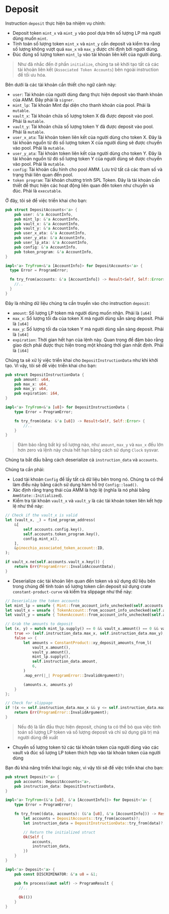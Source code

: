 # Deposit

Instruction `deposit` thực hiện ba nhiệm vụ chính:
- Deposit token `mint_x` và `mint_y` vào pool dựa trên số lượng LP mà người dùng muốn `mint`.
- Tính toán số lượng token `mint_x` và `mint_y` cần deposit và kiểm tra rằng số lượng không vượt quá `max_x` và `max_y` được chỉ định bởi người dùng.
- Đúc đúng số lượng token `mint_lp` vào tài khoản liên kết của người dùng. 

> Như đã nhắc đến ở phần `initialize`, chúng ta sẽ khởi tạo tất cả các tài khoản liên kết (`Associated Token Accounts`) bên ngoài instruction để tối ưu hóa.

<ArticleSection name="Các tài khoản cần thiết" id="required-accounts" level="h2" />

Bên dưới là các tài khoản cần thiết cho ngữ cảnh này:
- `user`: Tài khoản của người dùng đang thực hiện deposit vào thanh khoản của AMM. Đây phải là `signer`.
- `mint_lp`: Tài khoản Mint đại diện cho thanh khoản của pool. Phải là `mutable`.
- `vault_x`: Tài khoản chứa số lượng token X đã được deposit vào pool. Phải là `mutable`.
- `vault_y`: Tài khoản chứa số lượng token Y đã được deposit vào pool. Phải là `mutable`.
- `user_x_ata`: Tài khoản token liên kết của người dùng cho token X. Đây là tài khoản nguồn từ đó số lượng token X của người dùng sẽ được chuyển vào pool. Phải là `mutable`.
- `user_y_ata`: Tài khoản token liên kết của người dùng cho token Y. Đây là tài khoản nguồn từ đó số lượng token Y của người dùng sẽ được chuyển vào pool. Phải là `mutable`.
- `config`: Tài khoản cấu hình cho pool AMM. Lưu trữ tất cả các tham số và trạng thái liên quan đến pool.
- `token program`: Tài khoản chương trình SPL Token. Đây là tài khoản cần thiết để thực hiện các hoạt động liên quan đến token như chuyển và đúc. Phải là `executable`.

Ở đây, tôi sẽ để việc triển khai cho bạn:

```rust
pub struct DepositAccounts<'a> {
    pub user: &'a AccountInfo,
    pub mint_lp: &'a AccountInfo,
    pub vault_x: &'a AccountInfo,
    pub vault_y: &'a AccountInfo,
    pub user_x_ata: &'a AccountInfo,
    pub user_y_ata: &'a AccountInfo,
    pub user_lp_ata: &'a AccountInfo,
    pub config: &'a AccountInfo,
    pub token_program: &'a AccountInfo,
}

impl<'a> TryFrom<&'a [AccountInfo]> for DepositAccounts<'a> {
  type Error = ProgramError;

  fn try_from(accounts: &'a [AccountInfo]) -> Result<Self, Self::Error> {
    //.. 
  }
}
```

<ArticleSection name="Dữ liệu cho Instruction" id="instruction-data" level="h2" />

Đây là những dữ liệu chúng ta cần truyền vào cho instruction `deposit`:
- `amount`: Số lượng LP token mà người dùng muốn nhận. Phải là `[u64]`
- `max_x`: Số lượng tối đa của token X mà người dùng sẵn sàng deposit. Phải là `[u64]`
- `max_y`: Số lượng tối đa của token Y mà người dùng sẵn sàng deposit. Phải là `[u64]`
- `expiration`: Thời gian hết hạn của lệnh này. Quan trọng để đảm bảo rằng giao dịch phải được thực hiện trong một khoảng thời gian nhất định. Phải là `[i64]`

Chúng ta sẽ xử lý việc triển khai cho `DepositInstructionData` như khi khởi tạo. Vì vậy, tôi sẽ để việc triển khai cho bạn:

```rust
pub struct DepositInstructionData {
    pub amount: u64,
    pub max_x: u64,
    pub max_y: u64,
    pub expiration: i64,
}

impl<'a> TryFrom<&'a [u8]> for DepositInstructionData {
    type Error = ProgramError;

    fn try_from(data: &'a [u8]) -> Result<Self, Self::Error> {
        //..
    }
}
```

> Đảm bảo rằng bất kỳ số lượng nào, như `amount`, `max_y` và `max_x` đều lớn hơn zero và lệnh này chưa hết hạn bằng cách sử dụng `Clock` sysvar.

<ArticleSection name="Instruction Logic" id="instruction-logic" level="h2" />

Chúng ta bắt đầu bằng cách deserialize cả `instruction_data` và `accounts`.

Chúng ta cần phải:
- Load tài khoản `Config` để lấy tất cả dữ liệu bên trong nó. Chúng ta có thể làm điều này bằng cách sử dụng hàm hỗ trợ `Config::load()`.
- Xác định rằng trạng thái của AMM là hợp lệ (nghĩa là nó phải bằng `AmmState::Initialized`).
- Kiểm tra tài khoản `vault_x` và `vault_y` là các tài khoản token liên kết hợp lệ như thế này:

```rust
// Check if the vault_x is valid
let (vault_x, _) = find_program_address(
    &[
        self.accounts.config.key(),
        self.accounts.token_program.key(),
        config.mint_x(),
    ],
    &pinocchio_associated_token_account::ID,
);

if vault_x.ne(self.accounts.vault_x.key()) {
    return Err(ProgramError::InvalidAccountData);
}
```

- Deserialize các tài khoản liên quan đến token và sử dụng dữ liệu bên trong chúng để tính toán số lượng token cần deposit sử dụng crate `constant-product-curve` và kiểm tra slippage như thế này: 

```rust
// Deserialize the token accounts
let mint_lp = unsafe { Mint::from_account_info_unchecked(self.accounts.mint_lp)? };
let vault_x = unsafe { TokenAccount::from_account_info_unchecked(self.accounts.vault_x)? };
let vault_y = unsafe { TokenAccount::from_account_info_unchecked(self.accounts.vault_y)? };

// Grab the amounts to deposit
let (x, y) = match mint_lp.supply() == 0 && vault_x.amount() == 0 && vault_y.amount() == 0 {
    true => (self.instruction_data.max_x, self.instruction_data.max_y),
    false => {
        let amounts = ConstantProduct::xy_deposit_amounts_from_l(
            vault_x.amount(),
            vault_y.amount(),
            mint_lp.supply(),
            self.instruction_data.amount,
            6,
        )
        .map_err(|_| ProgramError::InvalidArgument)?;

        (amounts.x, amounts.y)
    }
};

// Check for slippage
if !(x <= self.instruction_data.max_x && y <= self.instruction_data.max_y) {
    return Err(ProgramError::InvalidArgument);
}
```

> Nếu đó là lần đầu thực hiện deposit, chúng ta có thể bỏ qua việc tính toán số lượng LP token và số lượng deposit và chỉ sử dụng giá trị mà người dùng đề xuất

- Chuyển số lượng token từ các tài khoản token của người dùng vào các vault và đúc số lượng LP token thích hợp vào tài khoản token của người dùng

Bạn đủ khả năng triển khai logic này, vì vậy tôi sẽ để việc triển khai cho bạn:

```rust
pub struct Deposit<'a> {
    pub accounts: DepositAccounts<'a>,
    pub instruction_data: DepositInstructionData,
}

impl<'a> TryFrom<(&'a [u8], &'a [AccountInfo])> for Deposit<'a> {
    type Error = ProgramError;

    fn try_from((data, accounts): (&'a [u8], &'a [AccountInfo])) -> Result<Self, Self::Error> {
        let accounts = DepositAccounts::try_from(accounts)?;
        let instruction_data = DepositInstructionData::try_from(data)?;

        // Return the initialized struct
        Ok(Self {
            accounts,
            instruction_data,
        })
    }
}

impl<'a> Deposit<'a> {
    pub const DISCRIMINATOR: &'a u8 = &1;

    pub fn process(&mut self) -> ProgramResult {
      //..
    
      Ok(())
    }
}
```
